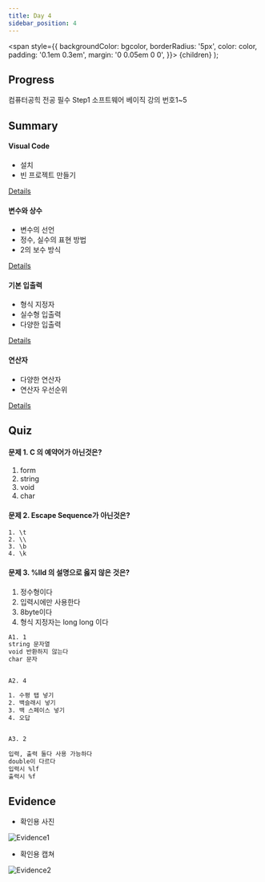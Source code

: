 ---
title: Day 4
sidebar_position: 4
---

  <span
    style={{
      backgroundColor: bgcolor,
      borderRadius: '5px',
      color: color,
      padding: '0.1em 0.3em',
      margin: '0 0.05em 0 0',
    }}>
    {children}
  </span>
);

## Progress
<Highlight bgcolor="#DB9509" color="#fff">컴퓨터공힉 전공 필수 Step1</Highlight>
<Highlight bgcolor="#4B0082" color="#fff">소프트웨어 베이직</Highlight> 
<Highlight bgcolor="#25c2a0" color="#fff">강의 번호</Highlight>1~5

## Summary
#### Visual Code
- 설치
- 빈 프로젝트 만들기

[Details](https://yhole.notion.site/001-C-with-Visual-Studio-f32f93cb0321401f9ec389c5d1df5cc7)

#### 변수와 상수
- 변수의 선언
- 정수, 실수의 표현 방법
- 2의 보수 방식

[Details](https://yhole.notion.site/002-c594763fcf1c4e35be9941f45d5015a5)

#### 기본 입출력
- 형식 지정자
- 실수형 입출력
- 다양한 입출력

[Details](https://yhole.notion.site/003-b2395f05a8724432b72dd3ebb0ef033a)

#### 연산자
- 다양한 연산자
- 연산자 우선순위

[Details](https://yhole.notion.site/004-d636247fc0cd415083e2ebb83ede9fd6)

## Quiz
#### 문제 1. C 의 예약어가 아닌것은?
1. form
2. string
3. void
4. char

#### 문제 2. Escape Sequence가 아닌것은?
```
1. \t
2. \\
3. \b
4. \k
```

#### 문제 3. %lld 의 설명으로 옳지 않은 것은?
1. 정수형이다
2. 입력시에만 사용한다
3. 8byte이다
4. 형식 지정자는 long long 이다

```html title="정답"
A1. 1
string 문자열
void 반환하지 않는다
char 문자


A2. 4

1. 수평 탭 넣기
2. 백슬래시 넣기
3. 백 스페이스 넣기
4. 오답


A3. 2
 
입력, 출력 둘다 사용 가능하다
double이 다르다
입력시 %lf
출력시 %f
```

## Evidence
- 확인용 사진

![Evidence1](/img/ev/4-1.jpg)
- 확인용 캡쳐

![Evidence2](/img/ev/4-2.png)